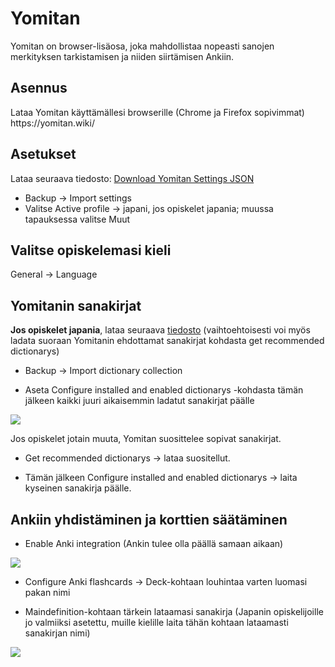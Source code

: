 # Yomitan

Yomitan on browser-lisäosa, joka mahdollistaa nopeasti sanojen merkityksen tarkistamisen ja niiden siirtämisen Ankiin. 

## Asennus

Lataa Yomitan käyttämällesi browserille (Chrome ja Firefox sopivimmat)
https://yomitan.wiki/

## Asetukset 

Lataa seuraava tiedosto: <a href="_main_files/yomitansettings.json" download="yomitansettings.json">Download Yomitan Settings JSON</a>

- Backup -> Import settings 
- Valitse Active profile -> japani, jos opiskelet japania; muussa tapauksessa valitse Muut

## Valitse opiskelemasi kieli

General -> Language

## Yomitanin sanakirjat 

**Jos opiskelet japania**, lataa seuraava [tiedosto](https://mega.nz/file/CZphmChT#UnCJbgXTxqoMfDeF6lhjdmtQCUQPAvqMS-Tc8vg6hew)  (vaihtoehtoisesti voi myös ladata suoraan Yomitanin ehdottamat sanakirjat kohdasta get recommended dictionarys)

- Backup -> Import dictionary collection

- Aseta Configure installed and enabled dictionarys -kohdasta tämän jälkeen kaikki juuri aikaisemmin ladatut sanakirjat päälle 

![](_main_files/Dictionaryorder.PNG)

Jos opiskelet jotain muuta, Yomitan suosittelee sopivat sanakirjat.

- Get recommended dictionarys -> lataa suositellut.

- Tämän jälkeen Configure installed and enabled dictionarys -> laita kyseinen sanakirja päälle. 

## Ankiin yhdistäminen ja korttien säätäminen {#Ankiin-yhdistaminen-ja-korttien-saataminen}

- Enable Anki integration (Ankin tulee olla päällä samaan aikaan)

![](_main_files/Ankiconnecton.PNG)

- Configure Anki flashcards -> Deck-kohtaan louhintaa varten luomasi pakan nimi

- Maindefinition-kohtaan tärkein lataamasi sanakirja (Japanin opiskelijoille jo valmiiksi asetettu, muille kielille laita tähän kohtaan lataamasti sanakirjan nimi)

![](_main_files/Configure.PNG)
